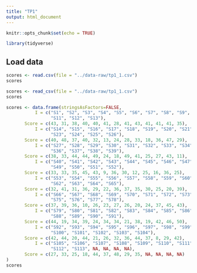 ```yaml
---
title: "TP1"
output: html_document
---
```


```r
knitr::opts_chunk$set(echo = TRUE)
```

```r
library(tidyverse)
```


## Load data

```r
scores <- read.csv(file = "../data-raw/tp1_1.csv")
scores
```


```r
scores <- read_csv(file = "../data-raw/tp1_1.csv")
scores
```

```r
scores <- data.frame(stringsAsFactors=FALSE,
           I = c("S1", "S2", "S3", "S4", "S5", "S6", "S7", "S8", "S9", "S10",
                 "S11", "S12", "S13"),
       Score = c(43, 31, 38, 40, 40, 41, 28, 41, 43, 41, 41, 41, 35),
           I = c("S14", "S15", "S16", "S17", "S18", "S19", "S20", "S21", "S22",
                 "S23", "S24", "S25", "S26"),
       Score = c(40, 48, 37, 40, 32, 13, 24, 28, 33, 18, 36, 47, 29),
           I = c("S27", "S28", "S29", "S30", "S31", "S32", "S33", "S34", "S35",
                 "S36", "S37", "S38", "S39"),
       Score = c(38, 33, 44, 44, 49, 24, 18, 49, 41, 25, 27, 43, 11),
           I = c("S40", "S41", "S42", "S43", "S44", "S45", "S46", "S47", "S48",
                 "S49", "S50", "S51", "S52"),
       Score = c(33, 33, 35, 45, 43, 9, 36, 30, 12, 25, 16, 36, 25),
           I = c("S53", "S54", "S55", "S56", "S57", "S58", "S59", "S60", "S61",
                 "S62", "S63", "S64", "S65"),
       Score = c(32, 41, 31, 36, 29, 22, 36, 37, 35, 30, 25, 20, 39),
           I = c("S66", "S67", "S68", "S69", "S70", "S71", "S72", "S73", "S74",
                 "S75", "S76", "S77", "S78"),
       Score = c(37, 39, 36, 10, 26, 23, 27, 26, 20, 24, 37, 45, 43),
           I = c("S79", "S80", "S81", "S82", "S83", "S84", "S85", "S86", "S87",
                 "S88", "S89", "S90", "S91"),
       Score = c(44, 19, 34, 39, 24, 34, 34, 21, 38, 19, 42, 46, 50),
           I = c("S92", "S93", "S94", "S95", "S96", "S97", "S98", "S99",
                 "S100", "S101", "S102", "S103", "S104"),
       Score = c(42, 44, 20, 44, 21, 26, 32, 36, 44, 37, 8, 29, 42),
           I = c("S105", "S106", "S107", "S108", "S109", "S110", "S111",
                 "S112", "S113", NA, NA, NA, NA),
       Score = c(27, 33, 25, 18, 44, 37, 48, 29, 35, NA, NA, NA, NA)
)
scores
```

